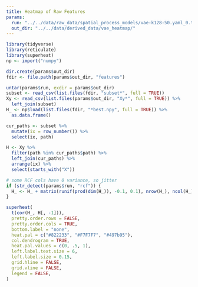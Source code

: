 ```yaml
---
title: Heatmap of Raw Features
params:
  run: "../../data/raw_data/spatial_process_models/vae-k128-50.yaml_0.tar.gz"
  out_dir: "../../data/derived_data/vae_heatmap/"
---
```


```r
library(tidyverse)
library(reticulate)
library(superheat)
np <- import("numpy")
```

```r
dir.create(params$out_dir)
fdir <- file.path(params$out_dir, "features")

untar(params$run, exdir = params$out_dir)
subset <- read_csv(list.files(fdir, "subset*", full = TRUE))
Xy <- read_csv(list.files(params$out_dir, "Xy*", full = TRUE)) %>%
  left_join(subset)
H_ <- np$load(list.files(fdir, "*best.npy", full = TRUE)) %>%
  as.data.frame()
```

```r
cur_paths <- subset %>%
  mutate(ix = row_number()) %>%
  select(ix, path)

H <- Xy %>%
  filter(path %in% cur_paths$path) %>%
  left_join(cur_paths) %>%
  arrange(ix) %>%
  select(starts_with("X"))

# some RCF cols have 0 variance, so jitter
if (str_detect(params$run, "rcf")) {
  H_ <- H_ + matrix(runif(prod(dim(H_)), -0.1, 0.1), nrow(H_), ncol(H_))
}

superheat(
  t(cor(H_, H[, -1])),
  pretty.order.rows = FALSE,
  pretty.order.cols = TRUE,
  bottom.label = "none",
  heat.pal = c("#822233", "#F7F7F7", "#497b95"),
  col.dendrogram = TRUE,
  heat.pal.values = c(0, .5, 1),
  left.label.text.size = 6,
  left.label.size = 0.15,
  grid.hline = FALSE,
  grid.vline = FALSE,
  legend = FALSE,
)
```
